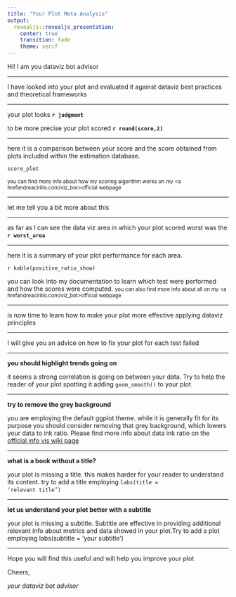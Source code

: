 ```yaml
---
title: "Your Plot Meta Analysis"
output:
  revealjs::revealjs_presentation:
    center: true
    transition: fade
    theme: serif
---
```

<!-- custom CSS code for blinking cursor -->
<style type="text/css">
    .blinking-cursor {
  font-weight: 100;
  color: #2E3D48;
  -webkit-animation: 1s blink step-end infinite;
  -moz-animation: 1s blink step-end infinite;
  -ms-animation: 1s blink step-end infinite;
  -o-animation: 1s blink step-end infinite;
  animation: 1s blink step-end infinite;
  font-size: 100%
}

@keyframes "blink" {
  from, to {
    color: transparent;
  }
  50% {
    color: black;
  }
}

@-moz-keyframes blink {
  from, to {
    color: transparent;
  }
  50% {
    color: black;
  }
}

@-webkit-keyframes "blink" {
  from, to {
    color: transparent;
  }
  50% {
    color: black;
  }
}

@-ms-keyframes "blink" {
  from, to {
    color: transparent;
  }
  50% {
    color: black;
  }
}

@-o-keyframes "blink" {
  from, to {
    color: transparent;
  }
  50% {
    color: black;
  }
}

</style>

Hi! I am you dataviz bot advisor<span class=blinking-cursor>_</span>

---

I have looked into your plot and evaluated it against dataviz best practices and theoretical frameworks<span class=blinking-cursor>_</span>

---

your plot looks  __`r judgment`__<span class=blinking-cursor>_</span>

to be more precise your plot scored __`r round(score,2)`__


---

here it is a comparison between your score and the score obtained from plots included within the estimation database.

```r

score_plot

```

<small>you can find more info about how my scoring algorithm works on my <a hrefandreacirillo.com/viz_bot>official webpage</a></small>

---

let me tell you a bit more about this<span class=blinking-cursor>_</span>

---

as far as I can see the data viz area in which your plot scored worst was the __`r worst_area`__<span class=blinking-cursor>_</span>

---

here it is a summary of your plot performance for each area. 

`r kable(positive_ratio_show)`

you can look into my documentation to learn which test were performed and how the scores were computed.
<small>you can also find more info about all on my <a hrefandreacirillo.com/viz_bot>official webpage</a></small>

---

is now time to learn how to make your plot more effective applying dataviz principles<span class=blinking-cursor>_</span>

---

I will give you an advice on how to fix your plot for each test failed<span class=blinking-cursor>_</span>
 
 
---
 
__you should highlight trends going on__
  
it seems a strong correlation is going on between your data. Try to help the reader of your plot spotting it adding <code>geom_smooth()</code> to your plot<span class=blinking-cursor>_</span>
  
---
 
__try to remove the grey background__
  
you are employing the default ggplot theme. while it is generally fit for its purpose you should consider removing that grey background, which lowers your data to ink ratio. Please find more info about data ink ratio on the <a href='https://infovis-wiki.net/wiki/Data-Ink_Ratio'>official info vis wiki page</a><span class=blinking-cursor>_</span>
  
---
 
__what is a book without a title?__
  
your plot is missing a title. this makes harder for your reader to understand its content. try to add a title employing <code>labs(title = 'relevant title')</code><span class=blinking-cursor>_</span>
  
---
 
__let us understand your plot better with a subtitle__
  
 your plot is missing a subtitle. Subtitle are effective in providing additional relevant info about metrics and data showed in your plot.Try to add a plot employing labs(subtitle  = 'your subtitle')<span class=blinking-cursor>_</span>
  
---
Hope you will find this useful and will help you improve your plot
  
Cheers,
  
_your dataviz bot advisor_
  
